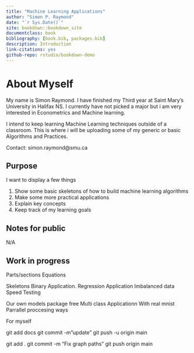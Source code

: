 ```yaml
--- 
title: "Machine Learning Applications"
author: "Simon P. Raymond"
date: "`r Sys.Date()`"
site: bookdown::bookdown_site
documentclass: book
bibliography: [book.bib, packages.bib]
description: Introduction
link-citations: yes
github-repo: rstudio/bookdown-demo
---
```


# About Myself

My name is Simon Raymond. I have finished my Third year at Saint Mary’s University in Halifax NS. I currently have not picked a major but i am very interested in Econometrics and Machine learning.

I intend to keep learning Machine Learning techniques outside of a classroom. This is where i will be uploading some of my generic or basic Algorithms and Practices.

Contact: simon.raymond@smu.ca

## Purpose

I want to display a few things 

(1) Show some basic skeletons of how to build machine learning algorithms
(2) Make some more practical applications
(3) Explain key concepts
(4) Keep track of my learning goals


## Notes for public

N/A

## Work in progress

Parts/sections
Equations

Skeletons
Binary Application.
Regression Application
Imbalanced data
Speed Testing

Our own models package free
Multi class Applicationn With real mnist
Parrallel proccesing ways



For myself

git add docs
git commit -m"update"
git push -u origin main

git add .
git commit -m "Fix graph paths"
git push origin main
